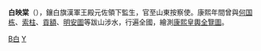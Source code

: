 '''白映棠'''（{{bd|?||?||}}），鑲白旗漢軍王殿元佐領下監生，官至山東按察使。康熙年間曾與[[何國棟_(清朝)|何国栋]]、[[索柱|索柱]]、[[貢額|貢額]]、[[明安圖|明安圖]]等跋山涉水，行遍全國，繪測[[康熙皇輿全覽圖|康熙皇輿全覽圖]]。

{{清朝人物小作品}}
[[Category:清朝山東按察使|B白]]
[[Category:白姓|Y]]